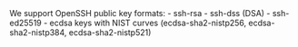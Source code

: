 <Note>
  We support OpenSSH public key formats: 
    - ssh-rsa
    - ssh-dss (DSA)
    - ssh-ed25519
    - ecdsa keys with NIST curves (ecdsa-sha2-nistp256, ecdsa-sha2-nistp384, ecdsa-sha2-nistp521)
</Note>